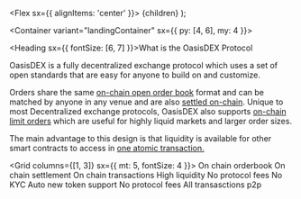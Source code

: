 
  <Flex sx={{ alignItems: 'center' }}>
    <Icon name="checkmark" color="onBackground" />
    <Text ml={3}>{children}</Text>
  </Flex>
);

<Container variant="landingContainer" sx={{ py: [4, 6], my: 4 }}>

<Heading sx={{ fontSize: [6, 7] }}>What is the OasisDEX Protocol</Heading>

<Text variant="bodyLarge">

OasisDEX is a fully decentralized exchange protocol which uses a set of open
standards that are easy for anyone to build on and customize.

Orders share
the same [on-chain open order book]() format and can be matched by anyone in
any venue and are also [settled on-chain](). Unique to most Decentralized
exchange protocols, OasisDEX also supports [on-chain limit orders]() which
are useful for highly liquid markets and larger order sizes.

The main advantage to this design is that liquidity is available for other smart
contracts to access in [one atomic transaction.]()

</Text>

<Grid columns={[1, 3]} sx={{ mt: 5, fontSize: 4 }}>
  <Grid>
    <TextWithIcon>On chain orderbook</TextWithIcon>
    <TextWithIcon>On chain settlement</TextWithIcon>
    <TextWithIcon>On chain transactions</TextWithIcon>
  </Grid>
  <Grid>
    <TextWithIcon>High liquidity</TextWithIcon>
    <TextWithIcon>No protocol fees</TextWithIcon>
    <TextWithIcon>No KYC</TextWithIcon>
  </Grid>
  <Grid>
    <TextWithIcon>Auto new token support</TextWithIcon>
    <TextWithIcon>No protocol fees</TextWithIcon>
    <TextWithIcon>All transasctions p2p</TextWithIcon>
  </Grid>
</Grid>
  
</Container>
